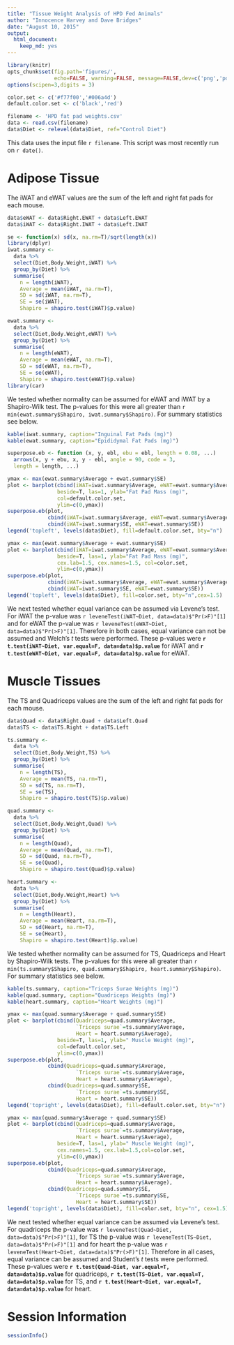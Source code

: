 ```yaml
---
title: "Tissue Weight Analysis of HPD Fed Animals"
author: "Innocence Harvey and Dave Bridges"
date: "August 10, 2015"
output:
  html_document:
    keep_md: yes
---
```


```r
library(knitr)
opts_chunk$set(fig.path='figures/',
               echo=FALSE, warning=FALSE, message=FALSE,dev=c('png','pdf'))
options(scipen=3,digits = 3)

color.set <- c('#f77f00','#006a4d')
default.color.set <- c('black','red')
```

```r
filename <- 'HPD fat pad weights.csv'
data <- read.csv(filename)
data$Diet <- relevel(data$Diet, ref="Control Diet")
```

This data uses the input file `r filename`.  This script was most recently run on `r date()`.

# Adipose Tissue

The iWAT and eWAT values are the sum of the left and right fat pads for each mouse.

```r
data$eWAT <- data$Right.EWAT + data$Left.EWAT
data$iWAT <- data$Right.IWAT + data$Left.IWAT

se <- function(x) sd(x, na.rm=T)/sqrt(length(x))
library(dplyr)
iwat.summary <- 
  data %>%
  select(Diet,Body.Weight,iWAT) %>%
  group_by(Diet) %>%
  summarise(
    n = length(iWAT),
    Average = mean(iWAT, na.rm=T),
    SD = sd(iWAT, na.rm=T),
    SE = se(iWAT),
    Shapiro = shapiro.test(iWAT)$p.value)

ewat.summary <- 
  data %>%
  select(Diet,Body.Weight,eWAT) %>%
  group_by(Diet) %>%
  summarise(
    n = length(eWAT),
    Average = mean(eWAT, na.rm=T),
    SD = sd(eWAT, na.rm=T),
    SE = se(eWAT),
    Shapiro = shapiro.test(eWAT)$p.value)
library(car)
```

We tested whether normality can be assumed for eWAT and iWAT by a Shapiro-Wilk test.  The p-values for this were all greater than `r min(ewat.summary$Shapiro, iwat.summary$Shapiro)`.  For summary statistics see below.

```r
kable(iwat.summary, caption="Inguinal Fat Pads (mg)")
kable(ewat.summary, caption="Epididymal Fat Pads (mg)")
```

```r
superpose.eb <- function (x, y, ebl, ebu = ebl, length = 0.08, ...)
  arrows(x, y + ebu, x, y - ebl, angle = 90, code = 3,
  length = length, ...)

ymax <- max(ewat.summary$Average + ewat.summary$SE)
plot <- barplot(cbind(iWAT=iwat.summary$Average, eWAT=ewat.summary$Average),
                beside=T, las=1, ylab="Fat Pad Mass (mg)",
                col=default.color.set,
                ylim=c(0,ymax))
superpose.eb(plot,
             cbind(iWAT=iwat.summary$Average, eWAT=ewat.summary$Average),
             cbind(iWAT=iwat.summary$SE, eWAT=ewat.summary$SE))
legend('topleft', levels(data$Diet), fill=default.color.set, bty="n")
```

```r
ymax <- max(ewat.summary$Average + ewat.summary$SE)
plot <- barplot(cbind(iWAT=iwat.summary$Average, eWAT=ewat.summary$Average),
                beside=T, las=1, ylab="Fat Pad Mass (mg)",
                cex.lab=1.5, cex.names=1.5, col=color.set,
                ylim=c(0,ymax))
superpose.eb(plot,
             cbind(iWAT=iwat.summary$Average, eWAT=ewat.summary$Average),
             cbind(iWAT=iwat.summary$SE, eWAT=ewat.summary$SE))
legend('topleft', levels(data$Diet), fill=color.set, bty="n",cex=1.5)
```

We next tested whether equal variance can be assumed via Levene's test.  For iWAT the p-value was `r leveneTest(iWAT~Diet, data=data)$"Pr(>F)"[1]` and for eWAT the p-value was `r leveneTest(eWAT~Diet, data=data)$"Pr(>F)"[1]`.  Therefore in both cases, equal variance can not be assumed and Welch's *t* tests were performed.  These p-values were **`r t.test(iWAT~Diet, var.equal=F, data=data)$p.value`** for iWAT and **`r t.test(eWAT~Diet, var.equal=F, data=data)$p.value`** for eWAT.

# Muscle Tissues

The TS and Quadriceps values are the sum of the left and right fat pads for each mouse.

```r
data$Quad <- data$Right.Quad + data$Left.Quad
data$TS <- data$TS.Right + data$TS.Left

ts.summary <- 
  data %>%
  select(Diet,Body.Weight,TS) %>%
  group_by(Diet) %>%
  summarise(
    n = length(TS),
    Average = mean(TS, na.rm=T),
    SD = sd(TS, na.rm=T),
    SE = se(TS),
    Shapiro = shapiro.test(TS)$p.value)

quad.summary <- 
  data %>%
  select(Diet,Body.Weight,Quad) %>%
  group_by(Diet) %>%
  summarise(
    n = length(Quad),
    Average = mean(Quad, na.rm=T),
    SD = sd(Quad, na.rm=T),
    SE = se(Quad),
    Shapiro = shapiro.test(Quad)$p.value)

heart.summary <- 
  data %>%
  select(Diet,Body.Weight,Heart) %>%
  group_by(Diet) %>%
  summarise(
    n = length(Heart),
    Average = mean(Heart, na.rm=T),
    SD = sd(Heart, na.rm=T),
    SE = se(Heart),
    Shapiro = shapiro.test(Heart)$p.value)

```

We tested whether normality can be assumed for TS, Quadriceps and Heart by Shapiro-Wilk tests.  The p-values for this were all greater than `r min(ts.summary$Shapiro, quad.summary$Shapiro, heart.summary$Shapiro)`.  For summary statistics see below.

```r
kable(ts.summary, caption="Triceps Surae Weights (mg)")
kable(quad.summary, caption="Quadriceps Weights (mg)")
kable(heart.summary, caption="Heart Weights (mg)")
```

```r
ymax <- max(quad.summary$Average + quad.summary$SE)
plot <- barplot(cbind(Quadriceps=quad.summary$Average,
                      `Triceps surae`=ts.summary$Average,
                      Heart = heart.summary$Average),
                beside=T, las=1, ylab=" Muscle Weight (mg)",
                col=default.color.set,
                ylim=c(0,ymax))
superpose.eb(plot,
             cbind(Quadriceps=quad.summary$Average,
                      `Triceps surae`=ts.summary$Average,
                      Heart = heart.summary$Average),
             cbind(Quadriceps=quad.summary$SE,
                      `Triceps surae`=ts.summary$SE,
                      Heart = heart.summary$SE))
legend('topright', levels(data$Diet), fill=default.color.set, bty="n")
```

```r
ymax <- max(quad.summary$Average + quad.summary$SE)
plot <- barplot(cbind(Quadriceps=quad.summary$Average,
                      `Triceps surae`=ts.summary$Average,
                      Heart = heart.summary$Average),
                beside=T, las=1, ylab=" Muscle Weight (mg)",
                cex.names=1.5, cex.lab=1.5,col=color.set,
                ylim=c(0,ymax))
superpose.eb(plot,
             cbind(Quadriceps=quad.summary$Average,
                      `Triceps surae`=ts.summary$Average,
                      Heart = heart.summary$Average),
             cbind(Quadriceps=quad.summary$SE,
                      `Triceps surae`=ts.summary$SE,
                      Heart = heart.summary$SE))
legend('topright', levels(data$Diet), fill=color.set, bty="n", cex=1.5)
```


We next tested whether equal variance can be assumed via Levene's test.  For quadriceps the p-value was `r leveneTest(Quad~Diet, data=data)$"Pr(>F)"[1]`,  for TS the p-value was `r leveneTest(TS~Diet, data=data)$"Pr(>F)"[1]` and for heart the p-value was `r leveneTest(Heart~Diet, data=data)$"Pr(>F)"[1]`.  Therefore in all cases, equal variance can be assumed and Student's *t* tests were performed.  These p-values were **`r t.test(Quad~Diet, var.equal=T, data=data)$p.value`** for quadriceps, **`r t.test(TS~Diet, var.equal=T, data=data)$p.value`** for TS, and **`r t.test(Heart~Diet, var.equal=T, data=data)$p.value`** for heart.


# Session Information

```r
sessionInfo()
```